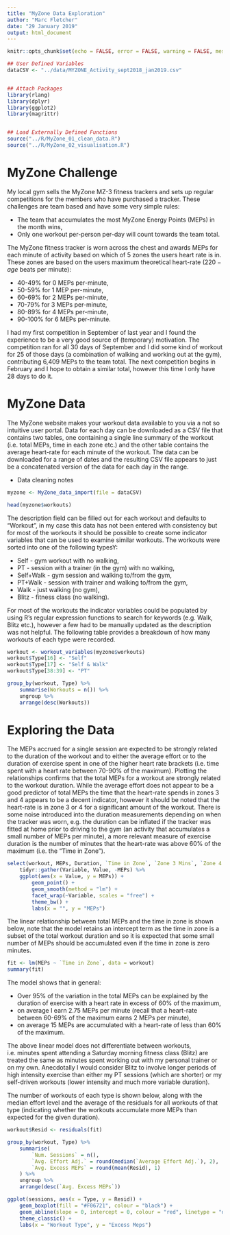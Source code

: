 ---
title: "MyZone Data Exploration"
author: "Marc Fletcher"
date: "29 January 2019"
output: html_document
---

```{r setup, include = FALSE, error = FALSE, warning = FALSE, message = FALSE}
knitr::opts_chunk$set(echo = FALSE, error = FALSE, warning = FALSE, message = FALSE)

## User Defined Variables
dataCSV <- "../data/MYZONE_Activity_sept2018_jan2019.csv"


## Attach Packages
library(rlang)
library(dplyr)
library(ggplot2)
library(magrittr)


## Load Externally Defined Functions
source("../R/MyZone_01_clean_data.R")
source("../R/MyZone_02_visualisation.R")
```




# MyZone Challenge
My local gym sells the MyZone MZ-3 fitness trackers and sets up regular competitions for the members who have purchased a tracker. These challenges are team based and have some very simple rules:

* The team that accumulates the most MyZone Energy Points (MEPs) in the month wins,
* Only one workout per-person per-day will count towards the team total.

The MyZone fitness tracker is worn across the chest and awards MEPs for each minute of activity based on which of 5 zones the users heart rate is in. These zones are based on the users maximum theoretical heart-rate ($220 - age$ beats per minute):

* 40-49% for 0 MEPs per-minute,
* 50-59% for 1 MEP per-minute,
* 60-69% for 2 MEPs per-minute,
* 70-79% for 3 MEPs per-minute,
* 80-89% for 4 MEPs per-minute,
* 90-100% for 6 MEPs per-minute.

I had my first competition in September of last year and I found the experience to be a very good source of (temporary) motivation. The competition ran for all 30 days of September and I did some kind of workout for 25 of those days (a combination of walking and working out at the gym), contributing 6,409 MEPs to the team total. The next competition begins in February and I hope to obtain a similar total, however this time I only have 28 days to do it.


# MyZone Data
The MyZone website makes your workout data available to you via a not so intuitive user portal. Data for each day can be downloaded as a CSV file that contains two tables, one containing a single line summary of the workout (i.e. total MEPs, time in each zone etc.) and the other table contains the average heart-rate for each minute of the workout. The data can be downloaded for a range of dates and the resulting CSV file appears to just be a concatenated version of the data for each day in the range.

* Data cleaning notes


```{r data_preview_raw}
myzone <- MyZone_data_import(file = dataCSV)

head(myzone$workouts)
```


The description field can be filled out for each workout and defaults to "Workout", in my case this data has not been entered with consistency but for most of the workouts it should be possible to create some indicator variables that can be used to examine similar workouts. The workouts were sorted into one of the following typesY:

* Self - gym workout with no walking,
* PT - session with a trainer (in the gym) with no walking,
* Self+Walk - gym session and walking to/from the gym,
* PT+Walk - session with trainer and walking to/from the gym,
* Walk - just walking (no gym),
* Blitz - fitness class (no walking).

For most of the workouts the indicator variables could be populated by using R's regular expression functions to search for keywords (e.g. Walk, Blitz etc.), however a few had to be manually updated as the description was not helpful. The following table provides a breakdown of how many workouts of each type were recorded.


```{r workout_classification}
workout <- workout_variables(myzone$workouts)
workout$Type[16] <- "Self"
workout$Type[17] <- "Self & Walk"
workout$Type[38:39] <- "PT"

group_by(workout, Type) %>% 
    summarise(Workouts = n()) %>% 
    ungroup %>% 
    arrange(desc(Workouts))
```


# Exploring the Data
The MEPs accrued for a single session are expected to be strongly related to the duration of the workout and to either the average effort or to the duration of exercise spent in one of the higher heart rate brackets (i.e. time spent with a heart rate between 70-90% of the maximum). Plotting the relationships confirms that the total MEPs for a workout are strongly related to the workout duration. While the average effort does not appear to be a good predictor of total MEPs the time that the heart-rate spends in zones 3 and 4 appears to be a decent indicator, however it should be noted that the heart-rate is in zone 3 or 4 for a significant amount of the workout. There is some noise introduced into the duration measurements depending on when the tracker was worn, e.g. the duration can be inflated if the tracker was fitted at home prior to driving to the gym (an activity that accumulates a small number of MEPs per minute), a more relevant measure of exercise duration is the number of minutes that the heart-rate was above 60% of the maximum (i.e. the "Time in Zone").

```{r workout_duration}
select(workout, MEPs, Duration, `Time in Zone`, `Zone 3 Mins`, `Zone 4 Mins`) %>% 
    tidyr::gather(Variable, Value, -MEPs) %>% 
    ggplot(aes(x = Value, y = MEPs)) + 
        geom_point() + 
        geom_smooth(method = "lm") + 
        facet_wrap(~Variable, scales = "free") + 
        theme_bw() + 
        labs(x = "", y = "MEPs")
```


The linear relationship between total MEPs and the time in zone is shown below, note that the model retains an intercept term as the time in zone is a subset of the total workout duration and so it is expected that some small number of MEPs should be accumulated even if the time in zone is zero minutes.

```{r workout_lm}
fit <- lm(MEPs ~ `Time in Zone`, data = workout)
summary(fit)
```

The model shows that in general:

* Over 95% of the variation in the total MEPs can be explained by the duration of exercise with a heart rate in excess of 60% of the maximum,
* on average I earn 2.75 MEPs per minute (recall that a heart-rate between 60-69% of the maximum earns 2 MEPs per minute),
* on average 15 MEPs are accumulated with a heart-rate of less than 60% of the maximum.

The above linear model does not differentiate between workouts, i.e. minutes spent attending a Saturday morning fitness class (Blitz) are treated the same as minutes spent working out with my personal trainer or on my own. Anecdotally I would consider Blitz to involve longer periods of high intensity exercise than either my PT sessions (which are shorter) or my self-driven workouts (lower intensity and much more variable duration).



The number of workouts of each type is shown below, along with the median effort level and the average of the residuals for all workouts of that type (indicating whether the workouts accumulate more MEPs than expected for the given duration).

```{r session type}
workout$Resid <- residuals(fit)

group_by(workout, Type) %>% 
    summarise(
        `Num. Sessions` = n(), 
        `Avg. Effort Adj.` = round(median(`Average Effort Adj.`), 2),
        `Avg. Excess MEPs` = round(mean(Resid), 1)
    ) %>% 
    ungroup %>% 
    arrange(desc(`Avg. Excess MEPs`))
```


```{r session_type_meps}
ggplot(sessions, aes(x = Type, y = Resid)) + 
    geom_boxplot(fill = "#F06721", colour = "black") + 
    geom_abline(slope = 0, intercept = 0, colour = "red", linetype = "dashed") + 
    theme_classic() + 
    labs(x = "Workout Type", y = "Excess Meps")
```



